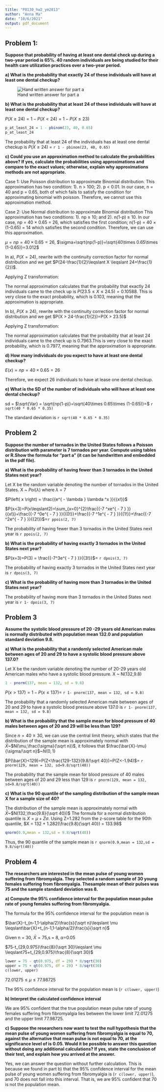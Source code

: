 ```yaml
---
title: "P8130_hw2_ym2813"
author: "Anna Ma"
date: "10/6/2021"
output: pdf_document
---
```


## Problem 1:

**Suppose that probability of having at least one dental check up during a two-year period is 65%. 40 random individuals are being studied for their health care utilization practices over a two-year period.** 

**a) What is the probability that exactly 24 of these individuals will have at least one dental checkup?**   

![Hand written answer for part a](Problem 1-1.jpg)

**b) What is the probability that at least 24 of these individuals will have at least one dental checkup?**  


$P(X \geqslant 24) = 1 - P(X < 24) = 1 - P(X \leqslant 23)$
 
 
```r
p_at_least_24 = 1 - pbinom(23, 40, 0.65)
p_at_least_24
```


The probability that at least 24 of the individuals has at least one dental checkup is $P(X \geqslant 24)$ = `r 1 - pbinom(23, 40, 0.65)`

**c) Could you use an approximation method to calculate the probabilities above? If yes, calculate the probabilities using approximations and compare to the exact values; otherwise, explain why approximations methods are not appropriate.**


Case 1: Use Poisson distribution to approximate Binomial distribution. This approximation has two condition: 1). n > 100; 2). p < 0.01. 
In our case, n = 40 and p = 0.65, both of which fails to satisfy the condition for approximating binomial with poisson. Therefore, we cannot use this approximation method. 

Case 2: Use Normal distribution to approximate Binomial distribution
This approximation has two conditions: 1). np $\geqslant$ 10; and 2). n(1-p) $\geqslant$ 10.
In our case, np = 40 $\times$ 0.65 = 26, which satisfies the first condition; n(1-p) = 40 $\times$ (1-0.65) = 14 which satisfies the second condition. Therefore, we can use this approximation. 

$\mu = np = 40 \times 0.65=26$, $\sigma=\sqrt{np(1-p)}=\sqrt{40\times 0.65\times (1-0.65)}=3.012$

In a), $P(X=24)$, rewrite with the continuity correction factor for normal distribution and we get $P(24-\frac{1}{2}\leqslant X \leqslant 24+\frac{1}{2})$. 

Applying Z transformation:
\begin{equation} 
\begin{split}
P(24-\frac{1}{2}\leqslant X \leqslant 24+\frac{1}{2}) 
& = P(\frac{23.5-26}{3.02}\leqslant Z \leqslant \frac{24.5-26}{3.02}) \\
 & = P(-0.83 \leqslant Z\leqslant-0.497)\\
 & = P(0.497)-P(0.83)\\
 & = `r pnorm(24.5, mean = 26, sd = sqrt(9.1)) - pnorm(23.5, mean = 26, sd = sqrt(9.1))`
\end{split}
\end{equation}

The normal approximation calculates that the probability that exactly 24 individuals came to the check up is $P(23.5\leqslant X \leqslant 24.5) = 0.10588$. This is very close to the exact probability, which is 0.103, meaning that the approximation is appropriate.

In b), $P(X \geqslant 24)$, rewrite with the continuity correction factor for normal distribution and we get
$P(X > 24-\frac{1}{2})=P(X > 23.5)$

Applying Z transformation:
\begin{equation} 
\begin{split}
P(X > 23.5)
 & = P(Z > \frac{23.5-26}{3.02} \\
 & = P(Z > -0.83)\\
 & = 1-P(Z \leqslant -0.83)\\
 & = `r 1- pnorm(23.5, mean = 26, sd = sqrt(9.1))`
\end{split}
\end{equation}

The normal approximation calculates that the probability that at least 24 individuals came to the check up is 0.7963.This is very close to the exact probability, which is 0.7977, meaning that the approximation is appropriate.

**d) How many individuals do you expect to have at least one dental checkup?** 

$E(x)= np = 40 \times 0.65 = 26$

Therefore, we expect 26 individuals to have at lease one dental checkup. 

**e) What is the SD of the number of individuals who will have at least one dental checkup?**

sd = $\sqrt{Var} = \sqrt{np(1-p)}=\sqrt{40\times 0.65\times (1-0.65)}=$ `r sqrt(40 * 0.65 * 0.35)` 

The standard deviation is `r sqrt(40 * 0.65 * 0.35)` 

## Problem 2

**Suppose the number of tornados in the United States follows a Poisson distribution with parameter is 7 tornados per year. Compute using tables or R.Show the formula for “part a” (it can be handwritten and embedded in the pdf file).**

**a) What is the probability of having fewer than 3 tornados in the United States next year?**

Let X be the random variable denoting the number of tornados in the United States. X ~ _Poi_($\lambda$) where $\lambda$ = 7

$P\left( x \right) = \frac{{e^{ - \lambda } \lambda ^x }}{{x!}}$ 

$P(x<3)=P(x\leqslant2)=\sum_{x=0}^{2}\frac{{-7 ^xe^{ - 7 } }}{{x!}}=\frac{{-7 ^0e^{ - 7 } }}{{0!}}+\frac{{-7 ^1e^{ - 7 } }}{{1!}}+\frac{{-7 ^2e^{ - 7 } }}{{2!}}$=`r ppois(2, 7)`

The probability of having fewer than 3 tornados in the United States next year is `r ppois(2, 7)`

**b) What is the probability of having exactly 3 tornados in the United States next year?**

$P(x=3)=P(3) = \frac{{-7^3e^{ - 7 }  }}{{3!}}$= `r dpois(3, 7)`

The probability of having exactly 3 tornados in the United States next year is `r dpois(3, 7)`

**c) What is the probability of having more than 3 tornados in the United States next year?**

\begin{equation} 
\begin{split}
P(X > 3)
 & = 1- P(x\leqslant 3) \\
 & = 1-\sum_{x=0}^{3}\frac{{-7 ^xe^{ - 7 } }}{{x!}}\\
 & = 1-(\frac{{-7 ^0e^{ - 7 } }}{{0!}}+\frac{{-7 ^1e^{ - 7 } }}{{1!}}+\frac{{-7 ^2e^{ - 7 } }}{{2!}}+\frac{{-7 ^3e^{ - 3 } }}{{3!}})\\
 & = `r 1-ppois(3, 7)`
\end{split}
\end{equation}

The probability of having more than 3 tornados in the United States next year is `r 1- dpois(3, 7)`

## Problem 3

**Assume the systolic blood pressure of 20 -29 years old American males is normally distributed with population mean 132.0 and population standard deviation 9.8.** 

**a) What is the probability that a randomly selected American male between ages of 20 and 29 to have a systolic blood pressure above 137.0?**

Let X be the random variable denoting the number of 20-29 years old American males who have a systolic blood pressure. X ~ N(132,9.8)

```r
1 - pnorm(137, mean = 132, sd = 9.8)
```

$P(x>137)=1-P(x\leqslant137)$= `r 1- pnorm(137, mean = 132, sd = 9.8)`
 
The probability that a randomly selected American male between ages of 20 and 29 to have a systolic blood pressure above 137.0 is `r 1- pnorm(137, mean = 132, sd = 9.8)`

**b) What is the probability that the sample mean for blood pressure of 40 males between ages of 20 and 29 will be less than 129?**

Since $n=40\geqslant30$, we can use the central limit theory, which states that the distribution of the sample mean is approximately normal with $\bar{X}$~$N(\mu,\frac{\sigma}{\sqrt n})$, it follows that 
$\frac{\bar{X}-\mu}{\sigma/\sqrt n}$~$N(0,1)$

$P(\bar{X}<129)=P(Z<\frac{129-132}{9.8/\sqrt 40})=P(Z<-1.94)$= `r pnorm(129, mean = 132, sd=9.8/sqrt(40))`

The probability that the sample mean for blood pressure of 40 males between ages of 20 and 29 less than 129 is `r pnorm(129, mean = 132, sd=9.8/sqrt(40))`

**c) What is the 90 quantile of the sampling distribution of the sample mean X for a sample size of 40?**

The distribution of the sample mean is approximately normal with $\bar{X}$~$N(132,\frac{9.8}{\sqrt 40})$
The formula for a normal distribution quantile is $X = \mu + Z\sigma$.
Using Z=1.282 from the z-score table for the 90th quantile, 
$X = 132 + 1.282(\frac{9.8}{\sqrt 40}) = 133.98$

```r
qnorm(0.9,mean = 132,sd = 9.8/sqrt(40))
```

Thus, the 90 quantile of the sample mean is `r qnorm(0.9,mean = 132,sd = 9.8/sqrt(40))`

## Problem 4

**The researchers are interested in the mean pulse of young women suffering from fibromyalgia. They selected a random sample of 30 young females suffering from fibromyalgia. Thesample mean of their pulses was 75 and the sample standard deviation was 8.**

**a) Compute the 95% confidence interval for the population mean pulse rate of young females suffering from fibromyalgia.**

The formula for the 95% confidence interval for the population mean is 

$\bar{X}-t_{n-1,1-\alpha/2}\frac{s}{\sqrt n}\leqslant \mu \leqslant\bar{X}+t_{n-1,1-\alpha/2}\frac{s}{\sqrt n}$

Given n = 30, $\bar{X}=75$,s = 8, $\alpha$=0.05 

$75-t_{29,0.975}\frac{8}{\sqrt 30}\leqslant \mu \leqslant75+t_{29,0.975}\frac{8}{\sqrt 30}$ 

```r
lower = 75 - qt(0.975, df = 29) * 8/sqrt(30)
upper = 75 + qt(0.975, df = 29) * 8/sqrt(30)
c(lower, upper)
```

$72.01275\leqslant \mu \leqslant77.98725$

The 95% confidence interval for the population mean is (`r c(lower, upper)`)

**b) Interpret the calculated confidence interval**

We are 95% confident that the true population mean pulse rate of young females suffering from fibromyalgia lies between the lower limit 72.01275 and the upper limit 77.98725. 

**c) Suppose the researchers now want to test the null hypothesis that the mean pulse of young women suffering from fibromyalgia is equal to 70, against the alternative that mean pulse is not equal to 70, at the significance level of is 0.05.  Would it be possible to answer this question without doing any additional calculations? If yes, state the conclusion of their test, and explain how you arrived at the answer.**

Yes, we can answer the question without further calculation. This is because we found in part b) that the 95% confidence interval for the mean pulse of young women suffering from fibromyalgia is (`r c(lower, upper)`), and 70 does not fall into this interval. That is, we are 95% confident that 70 is not the population mean. 


